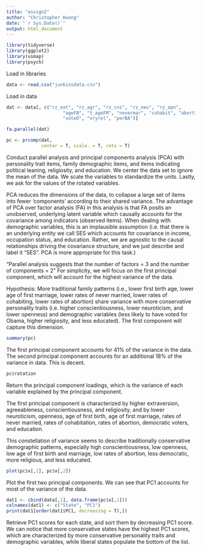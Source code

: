 ```yaml
---
title: "assign2"
author: "Christopher Huong"
date: "`r Sys.Date()`"
output: html_document
---
```



```r
library(tidyverse)
library(ggplot2)
library(usmap)
library(psych)
```
Load in libraries
```r
data <- read.csv("junkinsdata.csv")
```
Load in data




```r
dat <- data[, c("rz_ext", "rz_agr", "rz_cns", "rz_neu", "rz_opn",
                     "ageFB", "t_ageFM", "nevermar", "cohabit", "abortion",
                     "voteO", "vryrel", "perBA")]

fa.parallel(dat)

pc <- prcomp(dat,
             center = T, scale. = T, retx = T)
```
Conduct parallel analysis and principal components analysis (PCA) with personality trait items, family demographic items, and items indicating political leaning, religiosity, and education. We center the data set to ignore the mean of the data. We scale the variables to standardize the units. Lastly, we ask for the values of the rotated variables.

PCA reduces the dimensions of the data, to collapse a large set of items into fewer 'components' according to their shared variance. The advantage of PCA over factor analysis (FA) in this analysis is that FA posits an unobserved, underlying latent variable which causally accounts for the covariance among indicators (observed items). When dealing with demographic variables, this is an implausible assumption (i.e. that there is an underlying entity we call SES which accounts for covariance in income, occupation status, and education. Rather, we are agnostic to the causal relationships driving the covariance structure, and we just describe and label it "SES". PCA is more appropriate for this task.)


"Parallel analysis suggests that the number of factors =  3  and the number of components =  2" For simplicity, we will focus on the first principal component, which will account for the highest variance of the data.


Hypothesis: More traditional family patterns (i.e., lower first birth age, lower age of first marriage, lower rates of never married, lower rates of cohabiting, lower rates of abortion) share variance with more conservative personality traits (i.e. higher conscientiousness, lower neuroticism, and lower openness) and demographic variables (less likely to have voted for Obama, higher religiosity, and less educated). The first component will capture this dimension.

```r
summary(pc)
```
The first principal component accounts for 41% of the variance in the data. The second principal component accounts for an additional 18% of the variance in data. This is decent. 

```r
pc$rotation
```
Return the principal component loadings, which is the variance of each variable explained by the principal component. 

The first principal component is characterized by higher extraversion, agreeableness, conscientiousness, and religiosity, and by lower neuroticism, openness, age of first birth, age of first marriage, rates of never married, rates of cohabitation, rates of abortion, democratic voters, and education.

This constellation of variance seems to describe traditionally conservative demographic patterns, especially high conscientiousness, low openness, low age of first birth and marriage, low rates of abortion, less democratic, more religious, and less educated.




```r
plot(pc$x[,1], pc$x[,2])

```

Plot the first two principal components. We can see that PC1 accounts for most of the variance of the data.

```r
dat1 <- cbind(data[,1], data.frame(pc$x[,1]))
colnames(dat1) <- c("State", "PC1")
print(dat1[order(dat1$PC1, decreasing = T),])

```


Retrieve PC1 scores for each state, and sort them by decreasing PC1 score. We can notice that more conservative states have the highest PC1 scores, which are characterized by more conservative personality traits and demographic variables, while liberal states populate the bottom of the list.



